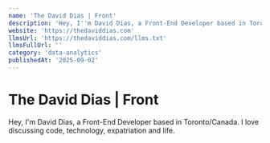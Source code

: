 ```yaml
---
name: 'The David Dias | Front'
description: 'Hey, I''m David Dias, a Front-End Developer based in Toronto/Canada. I love discussing code, technology, expatriation and life.'
website: 'https://thedaviddias.com'
llmsUrl: 'https://thedaviddias.com/llms.txt'
llmsFullUrl: ''
category: 'data-analytics'
publishedAt: '2025-09-02'
---
```


# The David Dias | Front

Hey, I'm David Dias, a Front-End Developer based in Toronto/Canada. I love discussing code, technology, expatriation and life.
